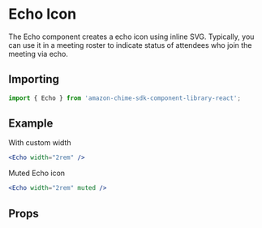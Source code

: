 

<Meta of={EchoStories} />

# Echo Icon

The Echo component creates a echo icon using inline SVG. Typically, you can use it in a meeting roster to indicate status of attendees who join the meeting via echo.

## Importing

```javascript
import { Echo } from 'amazon-chime-sdk-component-library-react';
```

## Example

With custom width

<ThemeProvider theme={lightTheme}>
  <GlobalStyles />
  <Canvas>
    <Echo width="2rem" />
  </Canvas>
</ThemeProvider>

```jsx
<Echo width="2rem" />
```

Muted Echo icon

<ThemeProvider theme={lightTheme}>
  <Canvas>
    <Echo width="2rem" muted />
  </Canvas>
</ThemeProvider>

```jsx
<Echo width="2rem" muted />
```

## Props

<ArgTypes of={Echo} />
